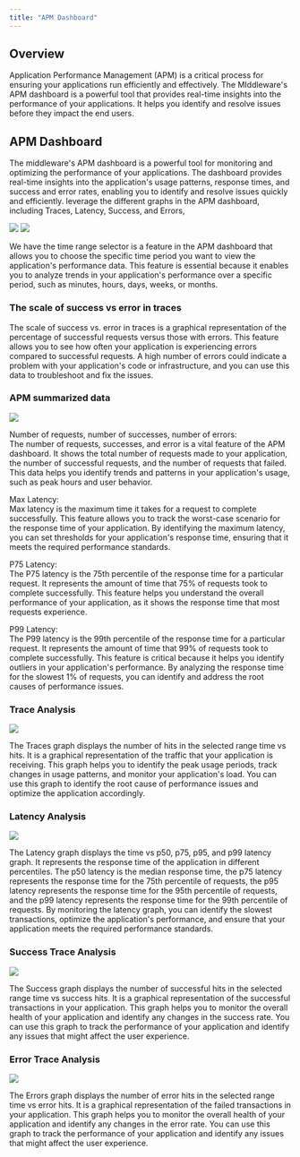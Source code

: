 ---
title: "APM Dashboard"
---
Overview
--------
Application Performance Management (APM) is a critical process for ensuring your applications run efficiently and effectively. The MIddleware's APM dashboard is a powerful tool that provides real-time insights into the performance of your applications. It helps you identify and resolve issues before they impact the end users.

APM Dashboard
-------------
The middleware's APM dashboard is a powerful tool for monitoring and optimizing the performance of your applications. The dashboard provides real-time insights into the application's usage patterns, response times, and success and error rates, enabling you to identify and resolve issues quickly and efficiently. leverage the different graphs in the APM dashboard, including Traces, Latency, Success, and Errors,

<img src="/images/apm/a1.png" />

<img src="/images/apm/a2.png" />

We have the time range selector is a feature in the APM dashboard that allows you to choose the specific time period you want to view the application's performance data. This feature is essential because it enables you to analyze trends in your application's performance over a specific period, such as minutes, hours, days, weeks, or months.

### The scale of success vs error in traces
The scale of success vs. error in traces is a graphical representation of the percentage of successful requests versus those with errors. This feature allows you to see how often your application is experiencing errors compared to successful requests. A high number of errors could indicate a problem with your application's code or infrastructure, and you can use this data to troubleshoot and fix the issues.

### APM summarized data
<img src="/images/apm/a3.png" />

Number of requests, number of successes, number of errors:\
The number of requests, successes, and error is a vital feature of the APM dashboard. It shows the total number of requests made to your application, the number of successful requests, and the number of requests that failed. This data helps you identify trends and patterns in your application's usage, such as peak hours and user behavior.

Max Latency:\
Max latency is the maximum time it takes for a request to complete successfully. This feature allows you to track the worst-case scenario for the response time of your application. By identifying the maximum latency, you can set thresholds for your application's response time, ensuring that it meets the required performance standards.

P75 Latency:\
The P75 latency is the 75th percentile of the response time for a particular request. It represents the amount of time that 75% of requests took to complete successfully. This feature helps you understand the overall performance of your application, as it shows the response time that most requests experience.

P99 Latency:\
The P99 latency is the 99th percentile of the response time for a particular request. It represents the amount of time that 99% of requests took to complete successfully. This feature is critical because it helps you identify outliers in your application's performance. By analyzing the response time for the slowest 1% of requests, you can identify and address the root causes of performance issues.

### Trace Analysis
<img src="/images/apm/a4.png" />

The Traces graph displays the number of hits in the selected range time vs hits. It is a graphical representation of the traffic that your application is receiving. This graph helps you to identify the peak usage periods, track changes in usage patterns, and monitor your application's load. You can use this graph to identify the root cause of performance issues and optimize the application accordingly.

### Latency Analysis
<img src="/images/apm/a5.png" />

The Latency graph displays the time vs p50, p75, p95, and p99 latency graph. It represents the response time of the application in different percentiles. The p50 latency is the median response time, the p75 latency represents the response time for the 75th percentile of requests, the p95 latency represents the response time for the 95th percentile of requests, and the p99 latency represents the response time for the 99th percentile of requests. By monitoring the latency graph, you can identify the slowest transactions, optimize the application's performance, and ensure that your application meets the required performance standards.

### Success Trace Analysis
<img src="/images/apm/a6.png" />

The Success graph displays the number of successful hits in the selected range time vs success hits. It is a graphical representation of the successful transactions in your application. This graph helps you to monitor the overall health of your application and identify any changes in the success rate. You can use this graph to track the performance of your application and identify any issues that might affect the user experience.

### Error Trace Analysis
<img src="/images/apm/a7.png" />

The Errors graph displays the number of error hits in the selected range time vs error hits. It is a graphical representation of the failed transactions in your application. This graph helps you to monitor the overall health of your application and identify any changes in the error rate. You can use this graph to track the performance of your application and identify any issues that might affect the user experience.
